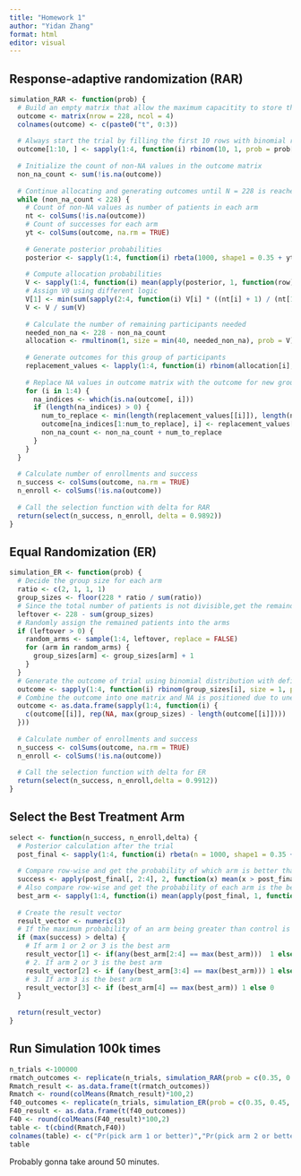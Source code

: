 ```yaml
---
title: "Homework 1"
author: "Yidan Zhang"
format: html
editor: visual
---
```


## Response-adaptive randomization (RAR)

```r
simulation_RAR <- function(prob) {
  # Build an empty matrix that allow the maximum capacitity to store the outcome of trial
  outcome <- matrix(nrow = 228, ncol = 4)
  colnames(outcome) <- c(paste0("t", 0:3))
  
  # Always start the trial by filling the first 10 rows with binomial results using defined probabilities
  outcome[1:10, ] <- sapply(1:4, function(i) rbinom(10, 1, prob = prob[i]))
  
  # Initialize the count of non-NA values in the outcome matrix
  non_na_count <- sum(!is.na(outcome))
  
  # Continue allocating and generating outcomes until N = 228 is reached
  while (non_na_count < 228) {
    # Count of non-NA values as number of patients in each arm
    nt <- colSums(!is.na(outcome))
    # Count of successes for each arm
    yt <- colSums(outcome, na.rm = TRUE)
    
    # Generate posterior probabilities
    posterior <- sapply(1:4, function(i) rbeta(1000, shape1 = 0.35 + yt[i], shape2 = 0.65 + nt[i] - yt[i]))
    
    # Compute allocation probabilities
    V <- sapply(1:4, function(i) mean(apply(posterior, 1, function(row) row[i] == max(row))))
    # Assign V0 using different logic
    V[1] <- min(sum(sapply(2:4, function(i) V[i] * ((nt[i] + 1) / (nt[1] + 1)))), max(V[2:4]))
    V <- V / sum(V)
    
    # Calculate the number of remaining participants needed
    needed_non_na <- 228 - non_na_count
    allocation <- rmultinom(1, size = min(40, needed_non_na), prob = V)
    
    # Generate outcomes for this group of participants
    replacement_values <- lapply(1:4, function(i) rbinom(allocation[i], 1, prob = prob[i]))
    
    # Replace NA values in outcome matrix with the outcome for new group
    for (i in 1:4) {
      na_indices <- which(is.na(outcome[, i]))
      if (length(na_indices) > 0) {
        num_to_replace <- min(length(replacement_values[[i]]), length(na_indices), needed_non_na)
        outcome[na_indices[1:num_to_replace], i] <- replacement_values[[i]][1:num_to_replace]
        non_na_count <- non_na_count + num_to_replace
      }
    }
  }
  
  # Calculate number of enrollments and success
  n_success <- colSums(outcome, na.rm = TRUE)
  n_enroll <- colSums(!is.na(outcome))
  
  # Call the selection function with delta for RAR 
  return(select(n_success, n_enroll, delta = 0.9892))
}


```

## Equal Randomization (ER)

```r
simulation_ER <- function(prob) {
  # Decide the group size for each arm
  ratio <- c(2, 1, 1, 1)
  group_sizes <- floor(228 * ratio / sum(ratio))
  # Since the total number of patients is not divisible,get the remainder
  leftover <- 228 - sum(group_sizes)
  # Randomly assign the remained patients into the arms 
  if (leftover > 0) {
    random_arms <- sample(1:4, leftover, replace = FALSE)
    for (arm in random_arms) {
      group_sizes[arm] <- group_sizes[arm] + 1
    }
  }
  # Generate the outcome of trial using binomial distribution with defined probability
  outcome <- sapply(1:4, function(i) rbinom(group_sizes[i], size = 1, prob = prob[i]))
  # Combine the outcome into one matrix and NA is positioned due to unequal size of the arms
  outcome <- as.data.frame(sapply(1:4, function(i) {
    c(outcome[[i]], rep(NA, max(group_sizes) - length(outcome[[i]])))
  }))
  
  # Calculate number of enrollments and success
  n_success <- colSums(outcome, na.rm = TRUE)
  n_enroll <- colSums(!is.na(outcome))
  
  # Call the selection function with delta for ER 
  return(select(n_success, n_enroll,delta = 0.9912))
}

```

## Select the Best Treatment Arm

```r
select <- function(n_success, n_enroll,delta) {
  # Posterior calculation after the trial
  post_final <- sapply(1:4, function(i) rbeta(n = 1000, shape1 = 0.35 + n_success[i], shape2 = 0.65 + n_enroll[i] - n_success[i]))
  
  # Compare row-wise and get the probability of which arm is better than the control arm
  success <- apply(post_final[, 2:4], 2, function(x) mean(x > post_final[, 1]))
  # Also compare row-wise and get the probability of each arm is the best among all arms
  best_arm <- sapply(1:4, function(i) mean(apply(post_final, 1, function(row) row[i] == max(row))))
  
  # Create the result vector
  result_vector <- numeric(3)
  # If the maximum probability of an arm being greater than control is more than delta.
  if (max(success) > delta) {
    # If arm 1 or 2 or 3 is the best arm 
    result_vector[1] <- if(any(best_arm[2:4] == max(best_arm)))  1 else 0
    # 2. If arm 2 or 3 is the best arm 
    result_vector[2] <- if (any(best_arm[3:4] == max(best_arm))) 1 else 0
    # 3. If arm 3 is the best arm
    result_vector[3] <- if (best_arm[4] == max(best_arm)) 1 else 0
  }
  
  return(result_vector)
}
```

## Run Simulation 100k times

```r
n_trials <-100000
rmatch_outcomes <- replicate(n_trials, simulation_RAR(prob = c(0.35, 0.45, 0.55, 0.65)))
Rmatch_result <- as.data.frame(t(rmatch_outcomes))
Rmatch <- round(colMeans(Rmatch_result)*100,2)
f40_outcomes <- replicate(n_trials, simulation_ER(prob = c(0.35, 0.45, 0.55, 0.65)))
F40_result <- as.data.frame(t(f40_outcomes))
F40 <- round(colMeans(F40_result)*100,2)
table <- t(cbind(Rmatch,F40))
colnames(table) <- c("Pr(pick arm 1 or better)","Pr(pick arm 2 or better)","Pr(pick arm 3 as best)")
table
```

Probably gonna take around 50 minutes.
